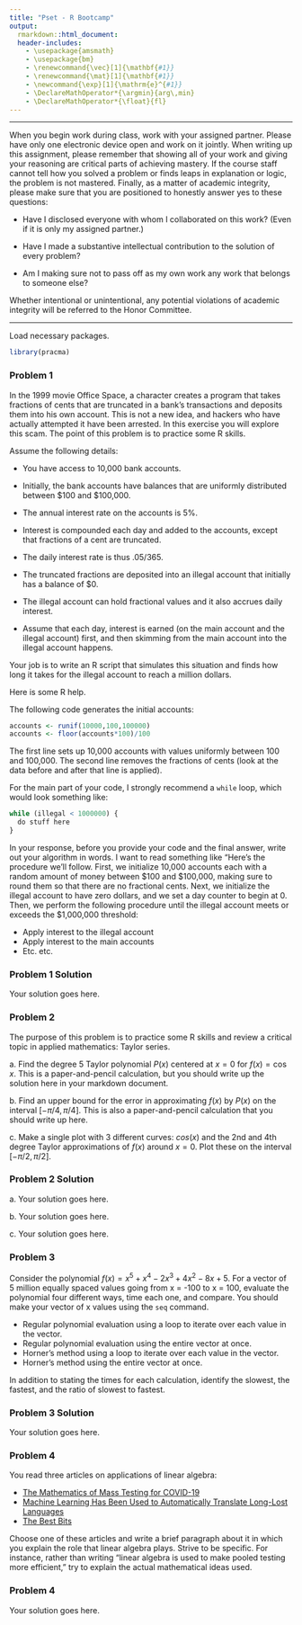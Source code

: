 ```yaml
---
title: "Pset - R Bootcamp"
output:
  rmarkdown::html_document:
  header-includes:
    - \usepackage{amsmath}
    - \usepackage{bm}
    - \renewcommand{\vec}[1]{\mathbf{#1}}
    - \renewcommand{\mat}[1]{\mathbf{#1}}
    - \newcommand{\exp}[1]{\mathrm{e}^{#1}}
    - \DeclareMathOperator*{\argmin}{arg\,min}
    - \DeclareMathOperator*{\float}{fl}
---
```


***

When you begin work during class, work with your assigned partner. Please have only one electronic device open and work on it jointly. When writing up this assignment, please remember that showing all of your work and giving your reasoning are critical parts of achieving mastery. If the course staff cannot tell how you solved a problem or finds leaps in explanation or logic, the problem is not mastered. Finally, as a matter of academic integrity, please make sure that you are positioned to honestly answer yes to these questions:

- Have I disclosed everyone with whom I collaborated on this work? (Even if it is only my assigned partner.)

- Have I made a substantive intellectual contribution to the solution of every problem?

- Am I making sure not to pass off as my own work any work that belongs to someone else?

Whether intentional or unintentional, any potential violations of academic integrity will be referred to the Honor Committee.

***

Load necessary packages.

```r
library(pracma)
```

### Problem 1

In the 1999 movie Office Space, a character creates a program that takes fractions of cents that are truncated in a bank's transactions and deposits them into his own account. This is not a new idea, and hackers who have actually attempted it have been arrested. In this exercise you will explore this scam. The point of this problem is to practice some R skills.

Assume the following details:

* You have access to 10,000 bank accounts.

* Initially, the bank accounts have balances that are uniformly distributed between $100 and $100,000.

* The annual interest rate on the accounts is 5%.

* Interest is compounded each day and added to the accounts, except that fractions of a cent are truncated.

* The daily interest rate is thus $.05/365$.

* The truncated fractions are deposited into an illegal account that initially has a balance of $0.

* The illegal account can hold fractional values and it also accrues daily interest.

* Assume that each day, interest is earned (on the main account and the illegal account) first, and then skimming from the main account into the illegal account happens.

Your job is to write an R script that simulates this situation and finds how long it takes for the illegal account to reach a million dollars.

Here is some R help.

The following code generates the initial accounts:
```r
accounts <- runif(10000,100,100000)
accounts <- floor(accounts*100)/100
```
The first line sets up 10,000 accounts with values uniformly between 100 and 100,000. The second line removes the fractions of cents (look at the data before and after that line is applied).

For the main part of your code, I strongly recommend a `while` loop, which would look something like:
```r
while (illegal < 1000000) {
  do stuff here
}
```

In your response, before you provide your code and the final answer, write out your algorithm in words. I want to read something like "Here's the procedure we'll follow. First, we initialize 10,000 accounts each with a random amount of money between \$100 and \$100,000, making sure to round them so that there are no fractional cents. Next, we initialize the illegal account to have zero dollars, and we set a day counter to begin at 0. Then, we perform the following procedure until the illegal account meets or exceeds the \$1,000,000 threshold:

   - Apply interest to the illegal account
   - Apply interest to the main accounts
   - Etc. etc.

### Problem 1 Solution

Your solution goes here.

### Problem 2

The purpose of this problem is to practice some R skills and review a critical topic in applied mathematics: Taylor series.

a\. Find the degree 5 Taylor polynomial $P(x)$ centered at $x = 0$ for $f(x) = \cos x$. This is a paper-and-pencil calculation, but you should write up the solution here in your markdown document.

b\. Find an upper bound for the error in approximating $f(x)$ by $P(x)$ on the interval $[-\pi/4,\pi/4]$. This is also a paper-and-pencil calculation that you should write up here.

c\. Make a single plot with 3 different curves: $cos(x)$ and the 2nd and 4th degree Taylor approximations of $f(x)$ around $x=0$. Plot these on the interval $[-\pi/2,\pi/2]$.

### Problem 2 Solution

a\. Your solution goes here.

b\. Your solution goes here.

c\. Your solution goes here.

### Problem 3

Consider the polynomial $f(x) = x^5 + x^4 - 2x^3 + 4x^2 - 8x + 5$. For a vector of 5 million equally spaced values going from x = -100 to x = 100, evaluate the polynomial four different ways, time each one, and compare. You should make your vector of x values using the `seq` command.

* Regular polynomial evaluation using a loop to iterate over each value in the vector.
* Regular polynomial evaluation using the entire vector at once.
* Horner's method using a loop to iterate over each value in the vector.
* Horner's method using the entire vector at once.

In addition to stating the times for each calculation, identify the slowest, the fastest, and the ratio of slowest to fastest.

### Problem 3 Solution

Your solution goes here.

### Problem 4

You read three articles on applications of linear algebra:

* [The Mathematics of Mass Testing for COVID-19](https://sinews.siam.org/Details-Page/the-mathematics-of-mass-testing-for-covid-19)
* [Machine Learning Has Been Used to Automatically Translate Long-Lost Languages](https://www.technologyreview.com/2019/07/01/65601/machine-learning-has-been-used-to-automatically-translate-long-lost-languages/)
* [The Best Bits](https://www.americanscientist.org/article/the-best-bits)

Choose one of these articles and write a brief paragraph about it in which you explain the role that linear algebra plays. Strive to be specific. For instance, rather than writing "linear algebra is used to make pooled testing more efficient," try to explain the actual mathematical ideas used.

### Problem 4

Your solution goes here.